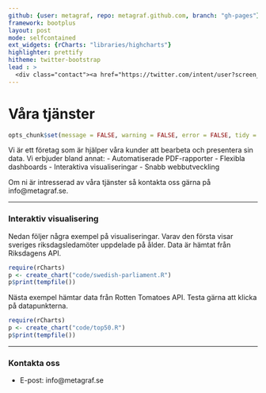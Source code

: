 ```yaml
---
github: {user: metagraf, repo: metagraf.github.com, branch: "gh-pages"}
framework: bootplus
layout: post
mode: selfcontained
ext_widgets: {rCharts: "libraries/highcharts"}
highlighter: prettify
hitheme: twitter-bootstrap
lead : >
  <div class="contact"><a href="https://twitter.com/intent/user?screen_name=metagrafAB"><i class="icon-twitter icon-2x"></i></a><a href="mailto:info@metagraf.se"><i class="icon-envelope icon-2x"></i></a><a href="https://github.com/metagraf"><i class="icon-github icon-2x"></i></a></div><img src = "assets/img/logo.png">
---
```


# Våra tjänster

```r
opts_chunk$set(message = FALSE, warning = FALSE, error = FALSE, tidy = FALSE, cache = FALSE, results = 'asis', echo = FALSE)
```

Vi är ett företag som är hjälper våra kunder att bearbeta och presentera sin data. Vi erbjuder bland annat:
  - Automatiserade PDF-rapporter
  - Flexibla dashboards
  - Interaktiva visualiseringar
  - Snabb webbutveckling

Om ni är intresserad av våra tjänster så kontakta oss gärna på info@metagraf.se.

---

### Interaktiv visualisering

Nedan följer några exempel på visualiseringar. Varav den första visar sveriges riksdagsledamöter uppdelade på ålder. Data är hämtat från Riksdagens API.

```r
require(rCharts)
p <- create_chart("code/swedish-parliament.R")
p$print(tempfile())
```

Nästa exempel hämtar data från Rotten Tomatoes API. Testa gärna att klicka på datapunkterna.

```r
require(rCharts)
p <- create_chart("code/top50.R")
p$print(tempfile())
```

---

### Kontakta oss

- E-post: info@metagraf.se

<style>
body { 
  background-image:url('assets/img/23-white-cardboard-background-sml.jpg');
  margin-bottom: 50px;
}

header {
   
   letter-spacing:12px;
   margin-top: -20px;
   margin-left: -20px;
   margin-right: -20px;
   padding-top: 30px;
   padding: 19px;

   -webkit-border-radius: 3px;
      -moz-border-radius: 3px;
           border-radius: 3px;
   -webkit-box-shadow: none;
      -moz-box-shadow: none;
           box-shadow: none;
}

.contact {
  text-align:right;
  margin-right: 75px;
}

a:hover {text-decoration:none;}

header img {
  display: block; margin-left: auto; margin-right: auto; width: 85%;
}
</style>
